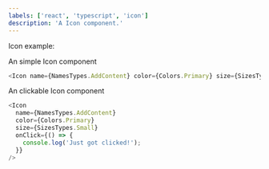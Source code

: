 ```yaml
---
labels: ['react', 'typescript', 'icon']
description: 'A Icon component.'
---
```



Icon example:

An simple Icon component

```js live
<Icon name={NamesTypes.AddContent} color={Colors.Primary} size={SizesTypes.Small} />
```

An clickable Icon component

```js live
<Icon
  name={NamesTypes.AddContent}
  color={Colors.Primary}
  size={SizesTypes.Small}
  onClick={() => {
    console.log('Just got clicked!');
  }}
/>
```

